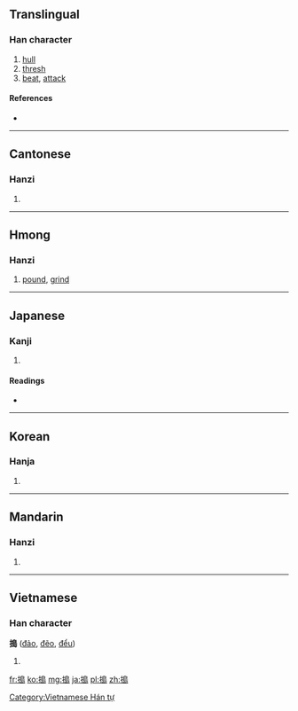 {{also|捣|擣}}
==Translingual==

===Han character===
{{Han char|rn=64|rad=手|as=10|sn=13|four=5702<sub>7</sub>|canj=手竹日山 (QHAU)}}

# [[hull]]
# [[thresh]]
# [[beat]], [[attack]]

====References====
* {{Han ref|kx=0447.010|dkj=12480|dj=0797.120|hdz=31934.060|uh=6417|ud=25623|bh=B76F|bd=46959}}

----

==Cantonese==

===Hanzi===
{{yue-hanzi|jyut=|y=dou2|sim=捣}}

# {{defn|lang=yue|sort=手10}}

----

==Hmong==

===Hanzi===
{{cmn-hanzi|hmn|}}

# [[pound]], [[grind]]

----

==Japanese==

===Kanji===
{{ja-kanji|grade=|rs=手10}}

# {{defn|lang=ja|sort=手10}}

====Readings====
* {{ja-readings|on=[[とう]] (tō)|kun=[[つく]] (tsuku)}}

----

==Korean==

===Hanja===
{{ko-hanja|hangeul=도|eumhun=|rv=do|mr=to|y=to}}

# {{defn|lang=ko|sort=手10}}

----

==Mandarin==

===Hanzi===
{{cmn-hanzi|sim=捣|pin=[[dǎo]] ([[dao3]])|wg=tao<sup>3</sup>}}

# {{defn|lang=cmn|sort=手10}}

----

==Vietnamese==

===Han character===
'''搗''' ([[đảo]], [[đẽo]], [[đểu]])

# {{defn|lang=vi}}

[[Category:Vietnamese Hán tự]]

[[fr:搗]]
[[ko:搗]]
[[mg:搗]]
[[ja:搗]]
[[pl:搗]]
[[zh:搗]]
